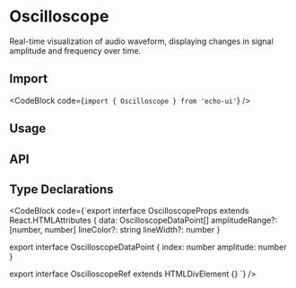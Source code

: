 
# Oscilloscope

Real-time visualization of audio waveform, displaying changes in signal amplitude and frequency over time.

## Import

<CodeBlock code={`import { Oscilloscope } from 'echo-ui'`} />

## Usage

<Defualt />

## API

<OscilloscopeAPITable />

## Type Declarations

<CodeBlock code={`export interface OscilloscopeProps extends React.HTMLAttributes<OscilloscopeRef> {
  data: OscilloscopeDataPoint[]
  amplitudeRange?: [number, number]
  lineColor?: string
  lineWidth?: number
}

export interface OscilloscopeDataPoint {
  index: number
  amplitude: number
}

export interface OscilloscopeRef extends HTMLDivElement {}
`} />

